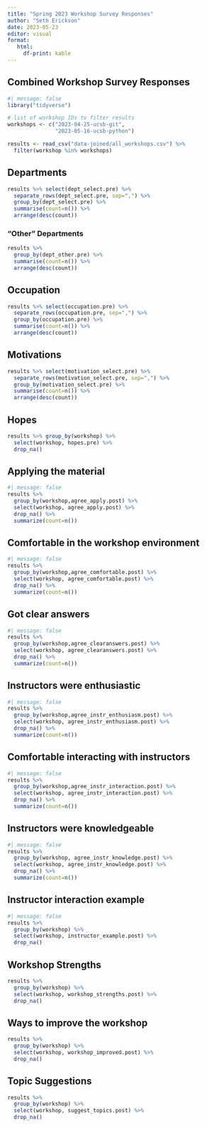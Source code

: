 ```yaml
---
title: "Spring 2023 Workshop Survey Responses"
author: "Seth Erickson"
date: 2023-05-23
editor: visual
format: 
   html:
     df-print: kable
---
```


## Combined Workshop Survey Responses

```r
#| message: false
library("tidyverse")

# list of workshop IDs to filter results
workshops <- c("2023-04-25-ucsb-git",
               "2023-05-16-ucsb-python")

results <- read_csv("data-joined/all_workshops.csv") %>% 
  filter(workshop %in% workshops)
```

## Departments

```r
results %>% select(dept_select.pre) %>% 
  separate_rows(dept_select.pre, sep=",") %>% 
  group_by(dept_select.pre) %>%
  summarise(count=n()) %>%
  arrange(desc(count))
```

### "Other" Departments

```r
results %>% 
  group_by(dept_other.pre) %>% 
  summarise(count=n()) %>%
  arrange(desc(count))
```

## Occupation

```r
results %>% select(occupation.pre) %>% 
  separate_rows(occupation.pre, sep=",") %>% 
  group_by(occupation.pre) %>%
  summarise(count=n()) %>%
  arrange(desc(count))
```

## Motivations

```r
results %>% select(motivation_select.pre) %>% 
  separate_rows(motivation_select.pre, sep=",") %>% 
  group_by(motivation_select.pre) %>%
  summarise(count=n()) %>%
  arrange(desc(count))
```

## Hopes

```r
results %>% group_by(workshop) %>% 
  select(workshop, hopes.pre) %>% 
  drop_na()
```

## Applying the material

```r
#| message: false
results %>% 
  group_by(workshop,agree_apply.post) %>% 
  select(workshop, agree_apply.post) %>% 
  drop_na() %>%
  summarize(count=n())

```

## Comfortable in the workshop environment

```r
#| message: false
results %>% 
  group_by(workshop,agree_comfortable.post) %>% 
  select(workshop, agree_comfortable.post) %>% 
  drop_na() %>%
  summarize(count=n())
```

## Got clear answers

```r
#| message: false
results %>% 
  group_by(workshop,agree_clearanswers.post) %>% 
  select(workshop, agree_clearanswers.post) %>% 
  drop_na() %>%
  summarize(count=n())
```

## Instructors were enthusiastic

```r
#| message: false
results %>% 
  group_by(workshop,agree_instr_enthusiasm.post) %>% 
  select(workshop, agree_instr_enthusiasm.post) %>% 
  drop_na() %>%
  summarize(count=n())
```

## Comfortable interacting with instructors

```r
#| message: false
results %>% 
  group_by(workshop,agree_instr_interaction.post) %>% 
  select(workshop, agree_instr_interaction.post) %>% 
  drop_na() %>%
  summarize(count=n())
```

## Instructors were knowledgeable

```r
#| message: false
results %>% 
  group_by(workshop, agree_instr_knowledge.post) %>% 
  select(workshop, agree_instr_knowledge.post) %>% 
  drop_na() %>%
  summarize(count=n())
```

## Instructor interaction example

```r
#| message: false
results %>% 
  group_by(workshop) %>% 
  select(workshop, instructor_example.post) %>%
  drop_na()
```

## Workshop Strengths

```r
results %>% 
  group_by(workshop) %>% 
  select(workshop, workshop_strengths.post) %>% 
  drop_na()
```

## Ways to improve the workshop

```r
results %>% 
  group_by(workshop) %>% 
  select(workshop, workshop_improved.post) %>% 
  drop_na()
```

## Topic Suggestions

```r
results %>% 
  group_by(workshop) %>% 
  select(workshop, suggest_topics.post) %>% 
  drop_na()
```
